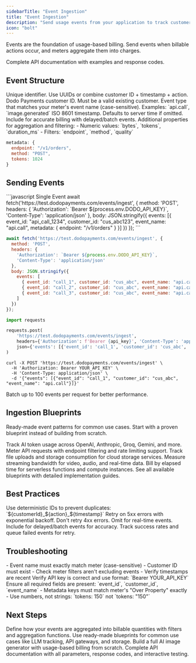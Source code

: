 ```yaml
---
sidebarTitle: "Event Ingestion"
title: "Event Ingestion"
description: "Send usage events from your application to track customer consumption and power billing."
icon: "bolt"
---
```


Events are the foundation of usage-based billing. Send events when billable actions occur, and meters aggregate them into charges.

<Card title="API Reference - Events Ingestion" icon="code" href="/api-reference/usage-events/ingest-events">
Complete API documentation with examples and response codes.
</Card>

## Event Structure

<Accordion title="Required Fields">
<ParamField body="event_id" type="string" required>
Unique identifier. Use UUIDs or combine customer ID + timestamp + action.
</ParamField>

<ParamField body="customer_id" type="string" required>
Dodo Payments customer ID. Must be a valid existing customer.
</ParamField>

<ParamField body="event_name" type="string" required>
Event type that matches your meter's event name (case-sensitive). Examples: `api.call`, `image.generated`
</ParamField>
</Accordion>

<Accordion title="Optional Fields">

<ParamField body="timestamp" type="string">
ISO 8601 timestamp. Defaults to server time if omitted. Include for accurate billing with delayed/batch events.
</ParamField>

<ParamField body="metadata" type="object">
Additional properties for aggregation and filtering:
- Numeric values: `bytes`, `tokens`, `duration_ms`
- Filters: `endpoint`, `method`, `quality`

```javascript
metadata: {
  endpoint: "/v1/orders",
  method: "POST",
  tokens: 1024
}
```
</ParamField>
</Accordion>

## Sending Events

<CodeGroup>
```javascript Single Event
await fetch('https://test.dodopayments.com/events/ingest', {
  method: 'POST',
  headers: {
    'Authorization': `Bearer ${process.env.DODO_API_KEY}`,
    'Content-Type': 'application/json'
  },
  body: JSON.stringify({
    events: [{
      event_id: "api_call_1234",
      customer_id: "cus_abc123",
      event_name: "api.call",
      metadata: { endpoint: "/v1/orders" }
    }]
  })
});
```

```javascript Batch Events
await fetch('https://test.dodopayments.com/events/ingest', {
  method: 'POST',
  headers: {
    'Authorization': `Bearer ${process.env.DODO_API_KEY}`,
    'Content-Type': 'application/json'
  },
  body: JSON.stringify({
    events: [
      { event_id: "call_1", customer_id: "cus_abc", event_name: "api.call" },
      { event_id: "call_2", customer_id: "cus_abc", event_name: "api.call" },
      { event_id: "call_3", customer_id: "cus_abc", event_name: "api.call" }
    ]
  })
});
```

```python Python
import requests

requests.post(
    'https://test.dodopayments.com/events/ingest',
    headers={'Authorization': f'Bearer {api_key}', 'Content-Type': 'application/json'},
    json={'events': [{'event_id': 'call_1', 'customer_id': 'cus_abc', 'event_name': 'api.call'}]}
)
```

```curl cURL
curl -X POST 'https://test.dodopayments.com/events/ingest' \
  -H 'Authorization: Bearer YOUR_API_KEY' \
  -H 'Content-Type: application/json' \
  -d '{"events": [{"event_id": "call_1", "customer_id": "cus_abc", "event_name": "api.call"}]}'
```
</CodeGroup>

<Tip>
Batch up to 100 events per request for better performance.
</Tip>

## Ingestion Blueprints

Ready-made event patterns for common use cases. Start with a proven blueprint instead of building from scratch.

<CardGroup cols={2}>
<Card title="LLM Blueprint" icon="brain-circuit" href="/developer-resources/ingestion-blueprints/llm">
Track AI token usage across OpenAI, Anthropic, Groq, Gemini, and more.
</Card>

<Card title="API Gateway Blueprint" icon="cloud" href="/developer-resources/ingestion-blueprints/api-gateway">
Meter API requests with endpoint filtering and rate limiting support.
</Card>

<Card title="Object Storage Blueprint" icon="box-archive" href="/developer-resources/ingestion-blueprints/object-storage">
Track file uploads and storage consumption for cloud storage services.
</Card>

<Card title="Stream Blueprint" icon="tower-broadcast" href="/developer-resources/ingestion-blueprints/stream">
Measure streaming bandwidth for video, audio, and real-time data.
</Card>

<Card title="Time Range Blueprint" icon="clock" href="/developer-resources/ingestion-blueprints/time-range">
Bill by elapsed time for serverless functions and compute instances.
</Card>

<Card title="View All Blueprints" icon="copy" href="/features/usage-based-billing/ingestion-blueprints">
See all available blueprints with detailed implementation guides.
</Card>
</CardGroup>

## Best Practices

<AccordionGroup>
<Accordion title="Use Unique Event IDs">
Use deterministic IDs to prevent duplicates: `${customerId}_${action}_${timestamp}`
</Accordion>

<Accordion title="Implement Retries">
Retry on 5xx errors with exponential backoff. Don't retry 4xx errors.
</Accordion>

<Accordion title="Include Timestamps">
Omit for real-time events. Include for delayed/batch events for accuracy.
</Accordion>

<Accordion title="Monitor Delivery">
Track success rates and queue failed events for retry.
</Accordion>
</AccordionGroup>

## Troubleshooting

<AccordionGroup>
<Accordion title="Events not appearing">
- Event name must exactly match meter (case-sensitive)
- Customer ID must exist
- Check meter filters aren't excluding events
- Verify timestamps are recent
</Accordion>

<Accordion title="Authentication errors (401)">
Verify API key is correct and use format: `Bearer YOUR_API_KEY`
</Accordion>

<Accordion title="Validation errors (400)">
Ensure all required fields are present: `event_id`, `customer_id`, `event_name`
</Accordion>

<Accordion title="Metadata not aggregating">
- Metadata keys must match meter's "Over Property" exactly
- Use numbers, not strings: `tokens: 150` not `tokens: "150"`
</Accordion>
</AccordionGroup>

## Next Steps

<CardGroup cols={2}>
<Card title="Create Meters" icon="sliders" href="/features/usage-based-billing/meters">
Define how your events are aggregated into billable quantities with filters and aggregation functions.
</Card>

<Card title="Ingestion Blueprints" icon="copy" href="/features/usage-based-billing/ingestion-blueprints">
Use ready-made blueprints for common use cases like LLM tracking, API gateways, and storage.
</Card>

<Card title="Complete Tutorial" icon="code" href="/developer-resources/usage-based-billing-build-ai-image-generator">
Build a full AI image generator with usage-based billing from scratch.
</Card>

<Card title="API Reference" icon="terminal" href="/api-reference/usage-events/ingest-events">
Complete API documentation with all parameters, response codes, and interactive testing.
</Card>
</CardGroup>


